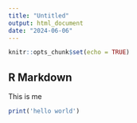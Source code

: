 ```yaml
---
title: "Untitled"
output: html_document
date: "2024-06-06"
---
```


```r
knitr::opts_chunk$set(echo = TRUE)
```

## R Markdown

This is me

```r
print('hello world')
```


